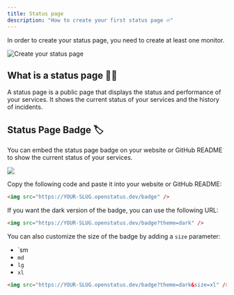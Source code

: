 ```yaml
---
title: Status page
description: "How to create your first status page 🔥"
---
```


In order to create your status page, you need to create at least one monitor.

<Frame caption="Create your status page">
  <img
    src="/images/status-page/status-page-empty.png"
    alt="Create your status page"
  />
</Frame>

## What is a status page 🧑‍🏫

A status page is a public page that displays the status and performance of your
services. It shows the current status of your services and the history of
incidents.

## Status Page Badge 🏷️

You can embed the status page badge on your website or GitHub README to show the
current status of your services.

<a href="https://status.openstatus.dev">
  <img src="https://status.openstatus.dev/badge" />
</a>

Copy the following code and paste it into your website or GitHub README:

```html
<img src="https://YOUR-SLUG.openstatus.dev/badge" />
```

If you want the dark version of the badge, you can use the following URL:

```html
<img src="https://YOUR-SLUG.openstatus.dev/badge?theme=dark" />
```

You can also customize the size of the badge by adding a `size` parameter:

- `sm
- `md`
- `lg`
- `xl`


```html
<img src="https://YOUR-SLUG.openstatus.dev/badge?theme=dark&size=xl" />
```